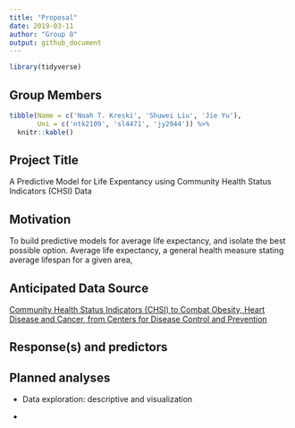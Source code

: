 ```yaml
---
title: "Proposal"
date: 2019-03-11
author: "Group 8"
output: github_document
---
```


```r
library(tidyverse)
```

## Group Members

```r
tibble(Name = c('Noah T. Kreski', 'Shuwei Liu', 'Jie Yu'),
       Uni = c('ntk2109', 'sl4471', 'jy2944')) %>% 
  knitr::kable()
```

## Project Title

A Predictive Model for Life Expentancy using Community Health Status Indicators (CHSI) Data


## Motivation

To build predictive models for average life expectancy, and isolate the best possible option. Average life expectancy, a general health measure stating average lifespan for a given area, 


## Anticipated Data Source
[Community Health Status Indicators (CHSI) to Combat Obesity, Heart Disease and Cancer, from Centers for Disease Control and Prevention](https://healthdata.gov/dataset/community-health-status-indicators-chsi-combat-obesity-heart-disease-and-cancer)


## Response(s) and predictors




## Planned analyses

* Data exploration: descriptive and visualization

* 